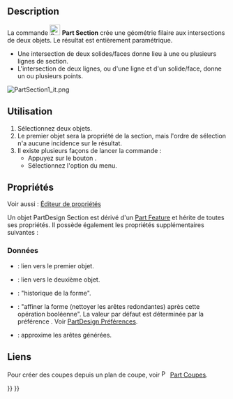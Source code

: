 <languages/>

{{Docnav/fr
|[[Part_Sweep/fr|Balayage]]
|[[Part_CrossSections/fr|Coupes]]
|[[Part_Workbench/fr|Atelier Part]]
|IconL=Part_Sweep.svg
|IconR=Part_CrossSections.svg
|IconC=Workbench_Part.svg
}}

{{GuiCommand/fr
|Name=Part_Section
|Name/fr=Part Section
|MenuLocation=Part → Créer une section
|Workbenches=[[Part_Workbench/fr|Part]]
|SeeAlso=[[Part_CrossSections/fr|Part Coupes]]
}}

==Description== 

La commande [[Image:Part_Section.svg|24px|link=/fr]] '''Part Section''' crée une géométrie filaire aux intersections de deux objets. Le résultat est entièrement paramétrique.

* Une intersection de deux solides/faces donne lieu à une ou plusieurs lignes de section.
* L'intersection de deux lignes, ou d'une ligne et d'un solide/face, donne un ou plusieurs points.

[[Image:PartSection1_it.png]]
{{Caption|Un cube sectionné avec un cylindre}}

<span id="Usage"></span>
==Utilisation==

# Sélectionnez deux objets.
# Le premier objet sera la propriété {{PropertyData|Base}} de la section, mais l'ordre de sélection n'a aucune incidence sur le résultat.
# Il existe plusieurs façons de lancer la commande :
#* Appuyez sur le bouton {{Button|[[Image:Part_Section.svg|16px|link=]] [[Part_Section/fr|Créer une section]]}}.
#* Sélectionnez l'option {{MenuCommand|Part → [[Image:Part_Section.svg|16px|link=/fr]] Créer une section}} du menu.

<span id="Properties"></span>
==Propriétés==

Voir aussi : [[Property_editor/fr|Éditeur de propriétés]]

Un objet PartDesign Section est dérivé d'un [[Part_Feature/fr|Part Feature]] et hérite de toutes ses propriétés. Il possède également les propriétés supplémentaires suivantes :

<span id="Data"></span>
===Données===

{{Properties_Title|Base}}

* {{PropertyData|Base|Link}} : lien vers le premier objet.
* {{PropertyData|Tool|Link}} : lien vers le deuxième objet.

{{Properties_Title|Boolean}}

* {{PropertyData|History|ShapeHistory|hidden}} : "historique de la forme".
* {{PropertyData|Refine|Bool}} : "affiner la forme (nettoyer les arêtes redondantes) après cette opération booléenne". La valeur par défaut est déterminée par la préférence {{MenuCommand|Affiner les modèles automatiquement après une opération sur une esquisse}}. Voir [[PartDesign_Preferences/fr#G.C3.A9n.C3.A9ral|PartDesign Préférences]].

{{Properties_Title|Section}}

* {{PropertyData|Approximation|Bool}} : approxime les arêtes générées.

<span id="Links"></span>
==Liens==

Pour créer des coupes depuis un plan de coupe, voir [[Image:Part_CrossSections.svg|16px|link=Part_CrossSections/fr]] [[Part_CrossSections/fr|Part Coupes]].


{{Docnav/fr
|[[Part_Sweep/fr|Balayage]]
|[[Part_CrossSections/fr|Coupes]]
|[[Part_Workbench/fr|Atelier Part]]
|IconL=Part_Sweep.svg
|IconR=Part_CrossSections.svg
|IconC=Workbench_Part.svg
}}

{{Part Tools navi{{#translation:}}}}
{{Userdocnavi{{#translation:}}}}
{{clear}}